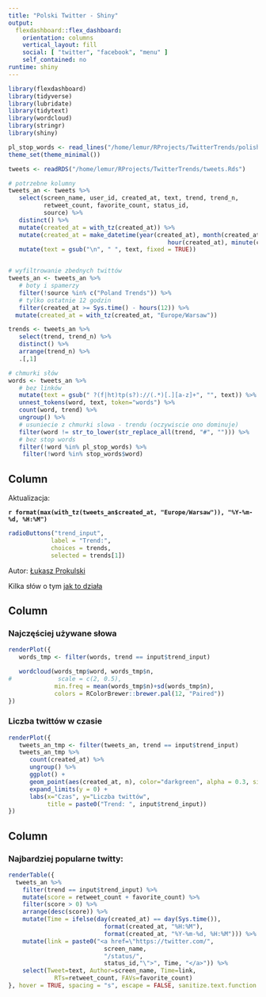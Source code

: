 ```yaml
---
title: "Polski Twitter - Shiny"
output: 
  flexdashboard::flex_dashboard:
    orientation: columns
    vertical_layout: fill
    social: [ "twitter", "facebook", "menu" ]
    self_contained: no
runtime: shiny
---
```


```r
library(flexdashboard)
library(tidyverse)
library(lubridate)
library(tidytext)
library(wordcloud)
library(stringr)
library(shiny)

pl_stop_words <- read_lines("/home/lemur/RProjects/TwitterTrends/polish_stopwords.txt")
theme_set(theme_minimal())
```

```r
tweets <- readRDS("/home/lemur/RProjects/TwitterTrends/tweets.Rds")
```

```r
# potrzebne kolumny
tweets_an <- tweets %>%
   select(screen_name, user_id, created_at, text, trend, trend_n,
          retweet_count, favorite_count, status_id,
          source) %>%
   distinct() %>%
   mutate(created_at = with_tz(created_at)) %>%
   mutate(created_at = make_datetime(year(created_at), month(created_at), day(created_at),
   											 hour(created_at), minute(created_at), 0)) %>%
   mutate(text = gsub("\n", " ", text, fixed = TRUE))


# wyfiltrowanie zbednych twittów
tweets_an <- tweets_an %>%
   # boty i spamerzy
   filter(!source %in% c("Poland Trends")) %>%
   # tylko ostatnie 12 godzin
   filter(created_at >= Sys.time() - hours(12)) %>%
  mutate(created_at = with_tz(created_at, "Europe/Warsaw"))

trends <- tweets_an %>%
   select(trend, trend_n) %>%
   distinct() %>%
   arrange(trend_n) %>%
   .[,1]
```

```r
# chmurki słów
words <- tweets_an %>%
   # bez linków
   mutate(text = gsub(" ?(f|ht)tp(s?)://(.*)[.][a-z]+", "", text)) %>%
   unnest_tokens(word, text, token="words") %>%
   count(word, trend) %>%
   ungroup() %>%
   # usuniecie z chmurki slowa - trendu (oczywiscie ono dominuje)
   filter(word != str_to_lower(str_replace_all(trend, "#", ""))) %>%
   # bez stop words
   filter(!word %in% pl_stop_words) %>%
	filter(!word %in% stop_words$word)
```

Column {.sidebar data-width=200}
-----------------------------------------------------------------------

Aktualizacja:

**`r format(max(with_tz(tweets_an$created_at, "Europe/Warsaw")), "%Y-%m-%d, %H:%M")`**


```r
radioButtons("trend_input",
            label = "Trend:",
            choices = trends,
            selected = trends[1])

```

Autor: [Łukasz Prokulski](http://prokulski.net/?utm_source=shiny&utm_medium=shiny_twitter)

Kilka słów o tym [jak to działa](http://prokulski.net/index.php/2017/06/20/maszynka-do-czytania-twittera/?utm_source=shiny&utm_medium=shiny_twitter)


Column {data-width=300}
-----------------------------------------------------------------------

### Najczęściej używane słowa

```r
renderPlot({
   words_tmp <- filter(words, trend == input$trend_input)

   wordcloud(words_tmp$word, words_tmp$n,
#             scale = c(2, 0.5),
             min.freq = mean(words_tmp$n)+sd(words_tmp$n),
             colors = RColorBrewer::brewer.pal(12, "Paired"))
})
```


### Liczba twittów w czasie

```r
renderPlot({
   tweets_an_tmp <- filter(tweets_an, trend == input$trend_input)
   tweets_an_tmp %>%
      count(created_at) %>%
      ungroup() %>%
      ggplot() +
      geom_point(aes(created_at, n), color="darkgreen", alpha = 0.3, size = 3) +
      expand_limits(y = 0) +
      labs(x="Czas", y="Liczba twittów",
           title = paste0("Trend: ", input$trend_input))  
})
```


Column {data-width=500}
-----------------------------------------------------------------------

### Najbardziej popularne twitty:

```r
renderTable({
  tweets_an %>%
    filter(trend == input$trend_input) %>%
    mutate(score = retweet_count + favorite_count) %>%
    filter(score > 0) %>%
    arrange(desc(score)) %>%
    mutate(Time = ifelse(day(created_at) == day(Sys.time()),
                           format(created_at, "%H:%M"),
                           format(created_at, "%Y-%m-%d, %H:%M"))) %>%
    mutate(link = paste0("<a href=\"https://twitter.com/",
                           screen_name,
                           "/status/",
                           status_id,"\">", Time, "</a>")) %>%
    select(Tweet=text, Author=screen_name, Time=link,
             RTs=retweet_count, FAVs=favorite_count)
}, hover = TRUE, spacing = "s", escape = FALSE, sanitize.text.function = function(x) x)
```

<script>
  (function(i,s,o,g,r,a,m){i['GoogleAnalyticsObject']=r;i[r]=i[r]||function(){
  (i[r].q=i[r].q||[]).push(arguments)},i[r].l=1*new Date();a=s.createElement(o),
  m=s.getElementsByTagName(o)[0];a.async=1;a.src=g;m.parentNode.insertBefore(a,m)
  })(window,document,'script','https://www.google-analytics.com/analytics.js','ga');

  ga('create', 'UA-1427545-15', 'auto');
  ga('send', 'pageview');

</script>
